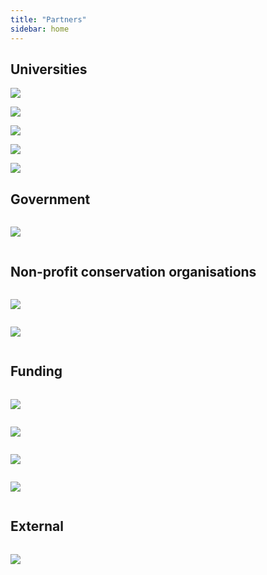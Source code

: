 ```yaml
---
title: "Partners"
sidebar: home
---
```


## Universities

::: {layout-nrow=2}

<a href="https://uqam.ca/en/information/about/" target="_blank">![](./images/logos/uqam.png)</a>

<a href="https://www.mcgill.ca/" target="_blank">![](./images/logos/mcgill_sig_red.jpg)</a>

<a href="https://www.umontreal.ca/en/" target="_blank">![](./images/logos/UdM.png)</a>

<a href="https://www.ulaval.ca/en" target="_blank">![](./images/logos/ULaval.png)</a>

<a href="https://www.uqtr.ca/" target="_blank">![](./images/logos/UQTR.png)</a>
:::

## Government

:::: {layout-nrow=1}

:::{.column width="33%"}

<a href="https://www.environnement.gouv.qc.ca/" target="_blank">![](./images/logos/MELCCFP.jpg)</a>
:::
:::{.column width="33%"}
:::

:::{.column width="33%"}
:::

::::

## Non-profit conservation organisations

:::: {layout-nrow=1}

:::{.column width="33%"}

<a href="https://www.natureconservancy.ca/" target="_blank">![](./images/logos/NCC.jpg)</a>
:::
:::{.column width="33%"}

<a href="https://www.ducks.ca/" target="_blank">![](./images/logos/DUC.png)</a>
:::

:::{.column width="33%"}
:::

:::: 

## Funding

:::: {layout-nrow=2}
:::{.column width="33%"}

<a href="https://www.nserc-crsng.gc.ca/Innovate-Innover/alliance-alliance/index_eng.asp" target="_blank">![](./images/logos/NSERC.png)</a>
:::

:::{.column width="33%"}

<a href="https://www.quebec.ca/gouvernement/politiques-orientations/plan-economie-verte" target="_blank">![](./images/logos/plan-verte.png)
:::

:::{.column width="33%"}

![](./images/logos/quebec.png)</a>
:::

:::{.column width="33%"}

<a href="https://www.ducks.ca/" target="_blank">![](./images/logos/DUC.png)</a>
:::

:::{.column width="33%"}
:::
:::{.column width="33%"}
:::

::::

## External

:::: {layout-nrow=1}
:::{.column width="33%"}

<a href="https://www.sarcel.com/" target="_blank">![](./images/logos/SARCEL.png)</a>
:::

:::{.column width="33%"}
:::

:::{.column width="33%"}
:::

::::


